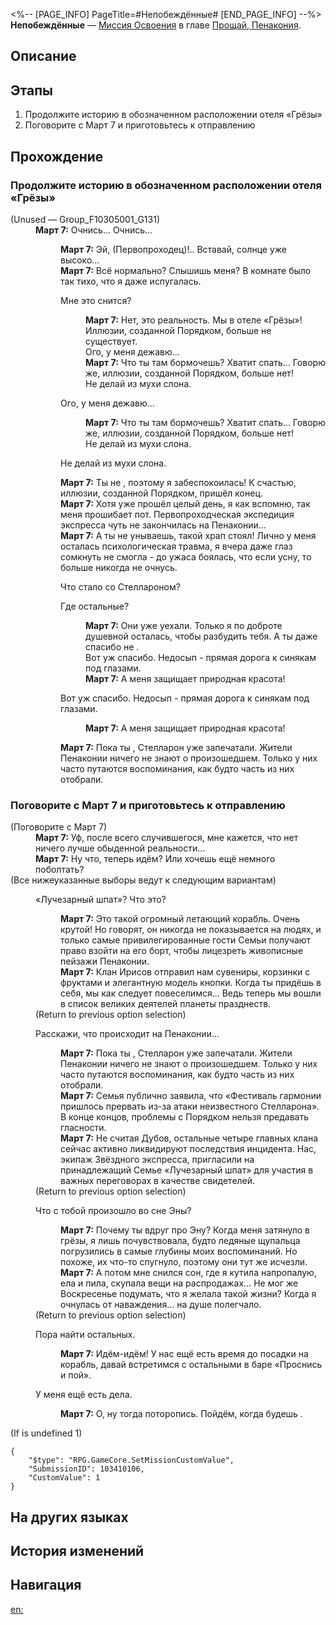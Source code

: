 <%-- [PAGE_INFO]
PageTitle=#Непобеждённые#
[END_PAGE_INFO] --%>
{{Дополнить|Диалоги.}}
{{Миссия Инфобокс
|id              = 1034101
|Название        = 
|Изображение     = Миссия Непобеждённые.png
|Тип             = Миссия Освоения
|Событие         = 
|Глава           = Прощай, Пенакония
|Условия         = Завершена [[Миссия Освоения]] «[[И на восьмой день...]]»
|Персонажи       = Март 7; Первопроходец
|СтартЛокация    = [[Пенакония]] — [[Отель «Грёзы» (реальность)]]
|Мир             = Пенакония
|Предыдущая      = И на восьмой день...
|Следующая       = Всё о красавице
|Награды         = Опыт Освоения*200; Звёздный нефрит*30; Путеводитель путешественника*4; Часокредиты*100; Кредиты*20 000
}}
'''Непобеждённые''' — [[Миссия Освоения]] в главе [[Прощай, Пенакония]].

==Описание==
{{Описание|Сладкие грёзы Порядка разрушились, а первопроходческая экспедиция на Пенаконии подошла к концу. Семья пригласила экипаж на корабль «Лучезарный шпат», чтобы принять участие в переговорах. На другом конце Мира грёз двое Охотников за Стелларонами обсуждают своё «выступление».}}

==Этапы==
# Продолжите историю в обозначенном расположении отеля «Грёзы»
# Поговорите с Март 7 и приготовьтесь к отправлению

==Прохождение==
{{Дополнить}}
===Продолжите историю в обозначенном расположении отеля «Грёзы»===
{{Описание миссии|тип=Миссия Освоения|локация=Отель «Грёзы» (реальность)|Вы проснулись в Чаше сновидений и обнаружили, что вернулись в реальный отель «Грёзы». По словам Март 7, в этот раз вы правда очнулись ото сна Эны. Стелларон запечатали, пока вы были без сознания, и все главные кланы, кроме клана Дубов, разобрались с последствиями. Ещё она сказала, что Семья пригласила экипаж на «Лучезарный шпат» в качестве свидетелей на важную встречу.<br />Элитные круизные лайнеры, роскошные банкеты... Вот так должен выглядеть праздник. Чего же вы ждёте? Готовьтесь к отправлению.}}
{{Диалог Начало}}

;(Unused &mdash; Group_F10305001_G131)
:'''Март 7:''' Очнись... Очнись...
::'''Март 7:''' Эй, (Первопроходец)!.. Вставай, солнце уже высоко...
::'''Март 7:''' Всё нормально? Слышишь меня? В комнате было так тихо, что я даже испугалась.
::{{Диалог|Стрелка}} Мне это снится?
:::'''Март 7:''' Нет, это реальность. Мы в отеле «Грёзы»! Иллюзии, созданной Порядком, больше не существует.
:::Ого, у меня дежавю...
:::'''Март 7:''' Что ты там бормочешь? Хватит спать... Говорю же, иллюзии, созданной Порядком, больше нет!
:::Не делай из мухи слона.
::{{Диалог|Стрелка}} Ого, у меня дежавю...
:::'''Март 7:''' Что ты там бормочешь? Хватит спать... Говорю же, иллюзии, созданной Порядком, больше нет!
:::Не делай из мухи слона.
::{{Диалог|Стрелка}} Не делай из мухи слона.
::'''Март 7:''' Ты не {{MC|ж=отвечала|м=отвечал}}, поэтому я забеспокоилась! К счастью, иллюзии, созданной Порядком, пришёл конец.
::'''Март 7:''' Хотя уже прошёл целый день, я как вспомню, так меня прошибает пот. Первопроходческая экспедиция экспресса чуть не закончилась на Пенаконии...
::'''Март 7:''' А ты не унываешь, такой храп стоял! Лично у меня осталась психологическая травма, я вчера даже глаз сомкнуть не смогла - до ужаса боялась, что если усну, то больше никогда не очнусь.
::{{Диалог|Стрелка}} Что стало со Стеллароном?
::{{Диалог|Стрелка}} Где остальные?
:::'''Март 7:''' Они уже уехали. Только я по доброте душевной осталась, чтобы разбудить тебя. А ты даже спасибо не {{MC|ж=сказала|м=сказал}}.
:::Вот уж спасибо. Недосып - прямая дорога к синякам под глазами.
:::'''Март 7:''' А меня защищает природная красота!
::{{Диалог|Стрелка}} Вот уж спасибо. Недосып - прямая дорога к синякам под глазами.
:::'''Март 7:''' А меня защищает природная красота!
::'''Март 7:''' Пока ты {{MC|ж=спала|м=спал}}, Стелларон уже запечатали. Жители Пенаконии ничего не знают о произошедшем. Только у них часто путаются воспоминания, как будто часть из них отобрали.
::{{tx}}
{{Диалог Конец}}

===Поговорите с Март 7 и приготовьтесь к отправлению===
{{Диалог Начало}}

;(Поговорите с Март 7)
:'''Март 7:''' Уф, после всего случившегося, мне кажется, что нет ничего лучше обыденной реальности...
:'''Март 7:''' Ну что, теперь идём? Или хочешь ещё немного поболтать?
;(Все нижеуказанные выборы ведут к следующим вариантам)
:{{Диалог|Разговор}} «Лучезарный шпат»? Что это?
::'''Март 7:''' Это такой огромный летающий корабль. Очень крутой! Но говорят, он никогда не показывается на людях, и только самые привилегированные гости Семьи получают право взойти на его борт, чтобы лицезреть живописные пейзажи Пенаконии.
::'''Март 7:''' Клан Ирисов отправил нам сувениры, корзинки с фруктами и элегантную модель кнопки. Когда ты придёшь в себя, мы как следует повеселимся... Ведь теперь мы вошли в список великих деятелей планеты празднеств.
:;(Return to previous option selection)
:{{Диалог|Разговор}} Расскажи, что происходит на Пенаконии...
::'''Март 7:''' Пока ты {{MC|ж=спала|м=спал}}, Стелларон уже запечатали. Жители Пенаконии ничего не знают о произошедшем. Только у них часто путаются воспоминания, как будто часть из них отобрали.
::'''Март 7:''' Семья публично заявила, что «Фестиваль гармонии пришлось прервать из-за атаки неизвестного Стелларона». В конце концов, проблемы с Порядком нельзя предавать гласности.
::'''Март 7:''' Не считая Дубов, остальные четыре главных клана сейчас активно ликвидируют последствия инцидента. Нас, экипаж Звёздного экспресса, пригласили на принадлежащий Семье «Лучезарный шпат» для участия в важных переговорах в качестве свидетелей.
:;(Return to previous option selection)
:{{Диалог|Разговор}} Что с тобой произошло во сне Эны?
::'''Март 7:''' Почему ты вдруг {{MC|ж=вспомнила|м=вспомнил}} про Эну? Когда меня затянуло в грёзы, я лишь почувствовала, будто ледяные щупальца погрузились в самые глубины моих воспоминаний. Но похоже, их что-то спугнуло, поэтому они тут же исчезли.
::'''Март 7:''' А потом мне снился сон, где я кутила напропалую, ела и пила, скупала вещи на распродажах... Не мог же Воскресенье подумать, что я желала такой жизни? Когда я очнулась от наваждения... на душе полегчало.
:;(Return to previous option selection)
:{{Диалог|Стрелка}} Пора найти остальных.
::'''Март 7:''' Идём-идём! У нас ещё есть время до посадки на корабль, давай встретимся с остальными в баре «Проснись и пой».
:{{Диалог|Выход}} У меня ещё есть дела.
::'''Март 7:''' О, ну тогда поторопись. Пойдём, когда будешь {{MC|ж=готова|м=готов}}.
:{{tx}}
;(If {{F|MissionCV-1032701-undefined}} is undefined 1)
<pre>{
	"$type": "RPG.GameCore.SetMissionCustomValue",
	"SubmissionID": 103410106,
	"CustomValue": 1
}</pre>
{{Диалог Конец}}

==На других языках==
{{На других языках
|en   = Unconquered
|zhs  = 没有被征服的
|zht  = 沒有被征服的
|ja   = 征服されざる者
|ko   = 정복되지 않는 자들
|es   = Indómito
|fr   = Terrain non conquis
|ru   = Непобеждённые
|th   = ไร้ผู้ถือครอง
|vi   = Không Bị Chinh Phục
|de   = Unbezwungen
|id   = Tak Terkalahkan
|pt   = Invicto
}}

==История изменений==
{{История изменений|3.5}}

==Навигация==
{{Миссия Освоения Навбокс|Глава }}

[[en:]]
